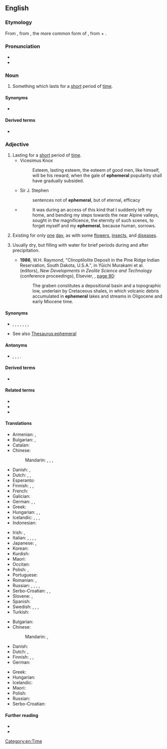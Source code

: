 ==English==
{{was wotd|2007|August|24}}
{{wikipedia}}

===Etymology===
From {{etyl|NL.|en}} {{m|la|ephemerus}}, from {{etyl|grc|en}} {{m|grc|ἐφήμερος}}, the more common form of {{m|grc|ἐφημέριος||of, for, or during the day, living or lasting but for a day, short-lived, temporary}}, from {{m|grc|ἐπί||on}} + {{m|grc|ἡμέρα||day}}.

===Pronunciation===
* {{IPA|/ɛˈfɛ.mə.ɹəl/|/əˈfɛ.mə.ɹəl/|lang=en}}
* {{audio|en-us-ephemeral.ogg|Audio (US)|lang=en}}

===Noun===
{{en-noun}}

# Something which lasts for a [[short]] period of [[time]].

====Synonyms====
* {{sense|short-lived}} {{l|en|ephemeron}}

====Derived terms====
* {{l|en|spring ephemeral}}

===Adjective===
{{en-adj}}

# Lasting for a [[short]] period of [[time]].
#* Vicesimus Knox
#*: Esteem, lasting esteem, the esteem of good men, like himself, will be his reward, when the gale of '''ephemeral''' popularity shall have gradually subsided.
#* Sir J. Stephen
#*: sentences not of '''ephemeral''', but of eternal, efficacy
#* {{quote-book|lang=en|year=1818|author=Mary Shelley|title=Frankenstein|chapter=9|url=http://ebooks.adelaide.edu.au/s/shelley/mary/s53f/chapter9.html}}
#*: It was during an access of this kind that I suddenly left my home, and bending my steps towards the near Alpine valleys, sought in the magnificence, the eternity of such scenes, to forget myself and my '''ephemeral''', because human, sorrows.
# {{lb|en|biology}} Existing for only [[one]] [[day]], as with some [[flower]]s, [[insect]]s, and [[disease]]s.
# {{lb|en|geology|of a body of water}} Usually dry, but filling with water for brief periods during and after precipitation.
#* '''1986''', W.H. Raymond, "Clinoptilolite Deposit in the Pine Ridge Indian Reservation, South Dakota, U.S.A.", in Yūichi Murakami et al. (editors), ''New Developments in Zeolite Science and Technology'' (conference proceedings), Elsevier, {{ISBN|978-0-444-98981-9}}, [http://books.google.com/books?id=Rcwqu800Vj0C&pg=PA80&dq=ephemeral page 80]:
#*: The graben constitutes a depositional basin and a topographic low, underlain by Cretaceous shales, in which volcanic debris accumulated in '''ephemeral''' lakes and streams in Oligocene and early Miocene time.

====Synonyms====
* {{sense|lasting for a short period of time}} {{l|en|temporary}}, {{l|en|transitory}}, {{l|en|fleeting}}, {{l|en|evanescent}}, {{l|en|momentary}}, {{l|en|short-lived}}, {{l|en|short}}, {{l|en|volatile}}
* See also [[Thesaurus:ephemeral]]

====Antonyms====
* {{sense|lasting for a long period of time}} {{l|en|permanent}}, {{l|en|eternal}}, {{l|en|everlasting}}, {{l|en|timeless}}.

====Derived terms====
* {{l|en|ephemerally}}

====Related terms====
* {{l|en|ephemera}}
* {{l|en|ephemeron}}
* {{l|en|ephemerality}}

====Translations====
{{trans-top|lasting for a short period of time}}
* Armenian: {{t+|hy|վաղանցիկ|sc=Armn}}, {{t+|hy|անցողիկ|sc=Armn}}
* Bulgarian: {{t+|bg|краткотраен|sc=Cyrl}}, {{t+|bg|мимолетен|sc=Cyrl}}
* Catalan: {{t+|ca|efímer}}
* Chinese:
*: Mandarin: {{t|cmn|[[短暫]][[的]]|sc=Hani}}, {{t|cmn|[[短暂]][[的]]|tr=duǎnzàn de|sc=Hani}}, {{t|cmn|[[一時]][[的]]|sc=Hani}}, {{t|cmn|[[一时]][[的]]|tr=yīshí de|sc=Hani}}
* Danish: {{t+|da|midlertidig}}, {{t|da|kortlivet}}
* Dutch: {{t+|nl|vergankelijk}}, {{t+|nl|kortstondig}}, {{t+|nl|vluchtig}}
* Esperanto: {{t|eo|momenta}}
* Finnish: {{t+|fi|lyhytaikainen}}, {{t|fi|hetkellinen}}, {{t+|fi|ohimenevä}}
* French: {{t+|fr|éphémère}}
* Galician: {{t|gl|efímero|m}}
* German: {{t+|de|flüchtig}}, {{t+|de|kurzlebig}}, {{t+|de|vergänglich}}
* Greek: {{t+|el|εφήμερος}}
* Hungarian: {{t+|hu|kérészéletű}}, {{t+|hu|efemer}}, {{t+|hu|röpke}}
* Icelandic: {{t|is|skammvinnur|m}}, {{t|is|skammær|m}}, {{t|is|skammlífur|m}}, {{t|is|hverfull|m}}
* Indonesian: {{t-check|id|bersifat sementara}} <!-- {{t-SOP}} if non-idiomatic; see [[User:Kephir/gadgets/xte#Translation_fixing]] -->
{{trans-mid}}
* Irish: {{t|ga|breacshaolach}}, {{t|ga|gearrshaolach}}
* Italian: {{t+|it|effimero}}, {{t+|it|passeggero}}, {{t|it|fuggevole}}, {{t+|it|transitorio}}, {{t+|it|fugace}}
* Japanese: {{t+|ja|はかない|sc=Jpan|tr=hakanai}}, {{t|ja|束の間|alt=束の間の|tr=tsukanoma no|sc=Jpan}}
* Korean: {{t|ko|재지 않는}}
* Kurdish: {{t+|ku|demkî}}
* Maori: {{t|mi|rangitahi}}
* Occitan: {{t|oc|efemèr|m}}
* Polish: {{t+|pl|ulotny|m}}, {{t+|pl|efemeryczny|m}}
* Portuguese: {{t+|pt|efêmero|m}}
* Romanian: {{t+|ro|efemer}}, {{t+|ro|trecător}}
* Russian: {{t+|ru|эфеме́рный}}, {{t+|ru|преходящий}}, {{t+|ru|мимолётный}}, {{t+|ru|недолговечный}}, {{t+|ru|непродолжительный}}
* Serbo-Croatian: {{t+|sh|ȅfemēran}}, {{t+|sh|krȁtkotrājan}}, {{t+|sh|prìvremen}}
* Slovene: {{t|sl|kratkotrajen|m}}, {{t|sl|začasen|m}}
* Spanish: {{t+|es|efímero}}
* Swedish: {{t+|sv|flyktig}}, {{t+|sv|efemär}}, {{t+|sv|förgänglig}}, {{t+|sv|kortlivad}}
* Turkish: {{t|tr|efemera}}
{{trans-bottom}}

{{trans-top|existing for only one day}}
* Bulgarian: {{t|bg|еднодневен|sc=Cyrl}}
* Chinese:
*: Mandarin: {{t|cmn|朝生暮死的|sc=Hani}}, {{t|cmn|昙花一现的|sc=Hani}}
* Danish: {{t+|da|døgnflue}}
* Dutch: {{t+|nl|eendaags}}, {{t|nl|eendags}}
* Finnish: {{t+|fi|päivä|alt=päivä-}}, {{t+|fi|päivä|alt=päivän-}}, {{t|fi|[[päivän]] [[kestävä]]}}
* German: {{t|de|Eintags-}}
{{trans-mid}}
* Greek: {{t+|el|εφήμερος}}
* Hungarian: {{t|hu|tiszavirág életű}}
* Icelandic: {{t|is|dægurlangur|m}}
* Maori: {{t|mi|rangitahi}}
* Polish: {{t+|pl|efemeryczny}}
* Russian: {{t+|ru|однодневный}}
* Serbo-Croatian: {{t+|sh|ȅfemēran}}
{{trans-bottom}}

====Further reading====
* {{R:Webster 1913}}
* {{R:Century 1911}}

[[Category:en:Time]]